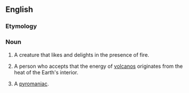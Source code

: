 ==English==

===Etymology===
{{confix|en|pyro|phile}}

===Noun===
{{en-noun}}

# A creature that likes and delights in the presence of fire.
# {{lb|en|dated|rare}} A person who accepts that the energy of [[volcano]]s originates from the heat of the Earth's interior.
# A [[pyromaniac]].